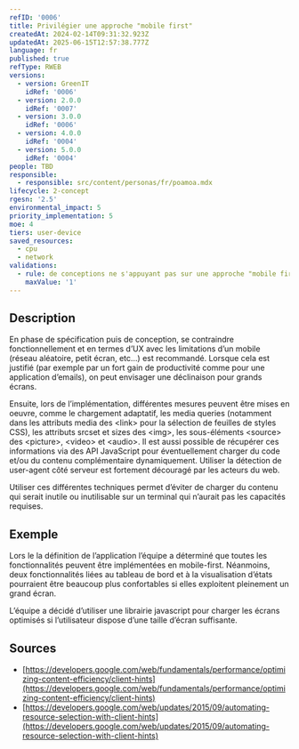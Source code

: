 ```yaml
---
refID: '0006'
title: Privilégier une approche "mobile first"
createdAt: 2024-02-14T09:31:32.923Z
updatedAt: 2025-06-15T12:57:38.777Z
language: fr
published: true
refType: RWEB
versions:
  - version: GreenIT
    idRef: '0006'
  - version: 2.0.0
    idRef: '0007'
  - version: 3.0.0
    idRef: '0006'
  - version: 4.0.0
    idRef: '0004'
  - version: 5.0.0
    idRef: '0004'
people: TBD
responsible:
  - responsible: src/content/personas/fr/poamoa.mdx
lifecycle: 2-concept
rgesn: '2.5'
environmental_impact: 5
priority_implementation: 5
moe: 4
tiers: user-device
saved_resources:
  - cpu
  - network
validations:
  - rule: de conceptions ne s'appuyant pas sur une approche "mobile first"
    maxValue: '1'
---
```


## Description

En phase de spécification puis de conception, se contraindre fonctionnellement et en termes d’UX avec les limitations d’un mobile (réseau aléatoire, petit écran, etc…) est recommandé. Lorsque cela est  justifié (par exemple par un fort gain de productivité comme pour une application d’emails), on peut envisager une déclinaison pour grands écrans. 

Ensuite, lors de l’implémentation, différentes mesures peuvent être mises en oeuvre, comme le chargement adaptatif, les media queries (notamment dans les attributs media des \<link> pour la sélection de feuilles de styles CSS), les attributs srcset et sizes des \<img>, les sous-éléments \<source> des \<picture>, \<video> et \<audio>. Il est aussi possible de récupérer ces informations via des API JavaScript pour éventuellement charger du code et/ou du contenu complémentaire dynamiquement. Utiliser la détection de user-agent côté serveur est fortement découragé par les acteurs du web.

Utiliser ces différentes techniques permet d’éviter de charger du contenu qui serait inutile ou inutilisable sur un terminal qui n’aurait pas les capacités requises.

## Exemple

Lors le la définition de l’application l’équipe a déterminé que toutes les fonctionnalités peuvent être implémentées en mobile-first. Néanmoins, deux fonctionnalités liées au tableau de bord et à la visualisation d’états pourraient être beaucoup plus confortables si elles exploitent pleinement un grand écran.

L’équipe a décidé d’utiliser une librairie javascript pour charger les écrans optimisés si l’utilisateur dispose d’une taille d’écran suffisante.

## Sources

* [https://developers.google.com/web/fundamentals/performance/optimizing-content-efficiency/client-hints](https://developers.google.com/web/fundamentals/performance/optimizing-content-efficiency/client-hints)
* [https://developers.google.com/web/updates/2015/09/automating-resource-selection-with-client-hints](https://developers.google.com/web/updates/2015/09/automating-resource-selection-with-client-hints)
